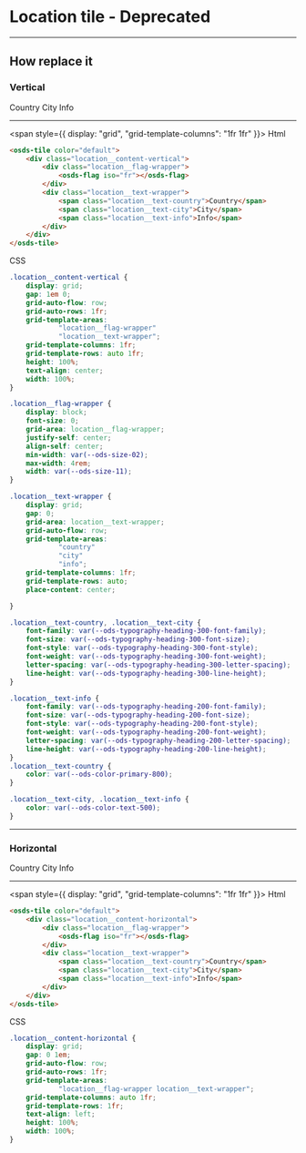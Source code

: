 
<Meta title="UI Components/Location Tile [deprecated]/Remplacement" />

# Location tile - Deprecated
----

## How replace it

### Vertical

<osds-tile color="default">
    <div class="location__content-vertical">
        <div class="location__flag-wrapper">
            <osds-flag iso="fr"></osds-flag>
        </div>
        <div class="location__text-wrapper">
            <span class="location__text-country">Country</span>
            <span class="location__text-city">City</span>
            <span class="location__text-info">Info</span>
        </div>
    </div>
</osds-tile>

----

<span style={{ display: "grid", "grid-template-columns": "1fr 1fr" }}>
  <span>Html

```html
<osds-tile color="default">
    <div class="location__content-vertical">
        <div class="location__flag-wrapper">
            <osds-flag iso="fr"></osds-flag>
        </div>
        <div class="location__text-wrapper">
            <span class="location__text-country">Country</span>
            <span class="location__text-city">City</span>
            <span class="location__text-info">Info</span>
        </div>
    </div>
</osds-tile>
```

  </span>
  <span>
    CSS

```css
.location__content-vertical {
    display: grid;
    gap: 1em 0;
    grid-auto-flow: row;
    grid-auto-rows: 1fr;
    grid-template-areas:
            "location__flag-wrapper"
            "location__text-wrapper";
    grid-template-columns: 1fr;
    grid-template-rows: auto 1fr;
    height: 100%;
    text-align: center;
    width: 100%;
}

.location__flag-wrapper {
    display: block;
    font-size: 0;
    grid-area: location__flag-wrapper;
    justify-self: center;
    align-self: center;
    min-width: var(--ods-size-02);
    max-width: 4rem;
    width: var(--ods-size-11);
}

.location__text-wrapper {
    display: grid;
    gap: 0;
    grid-area: location__text-wrapper;
    grid-auto-flow: row;
    grid-template-areas:
            "country"
            "city"
            "info";
    grid-template-columns: 1fr;
    grid-template-rows: auto;
    place-content: center;

}

.location__text-country, .location__text-city {
    font-family: var(--ods-typography-heading-300-font-family);
    font-size: var(--ods-typography-heading-300-font-size);
    font-style: var(--ods-typography-heading-300-font-style);
    font-weight: var(--ods-typography-heading-300-font-weight);
    letter-spacing: var(--ods-typography-heading-300-letter-spacing);
    line-height: var(--ods-typography-heading-300-line-height);
}

.location__text-info {
    font-family: var(--ods-typography-heading-200-font-family);
    font-size: var(--ods-typography-heading-200-font-size);
    font-style: var(--ods-typography-heading-200-font-style);
    font-weight: var(--ods-typography-heading-200-font-weight);
    letter-spacing: var(--ods-typography-heading-200-letter-spacing);
    line-height: var(--ods-typography-heading-200-line-height);
}
.location__text-country {
    color: var(--ods-color-primary-800);
}

.location__text-city, .location__text-info {
    color: var(--ods-color-text-500);
}

```

  </span>
</span>

---

### Horizontal

<osds-tile color="default">
    <div class="location__content-horizontal">
        <div class="location__flag-wrapper">
            <osds-flag iso="fr"></osds-flag>
        </div>
        <div class="location__text-wrapper">
            <span class="location__text-country">Country</span>
            <span class="location__text-city">City</span>
            <span class="location__text-info">Info</span>
        </div>
    </div>
</osds-tile>

---

<span style={{ display: "grid", "grid-template-columns": "1fr 1fr" }}>
  <span>Html

```html
<osds-tile color="default">
    <div class="location__content-horizontal">
        <div class="location__flag-wrapper">
            <osds-flag iso="fr"></osds-flag>
        </div>
        <div class="location__text-wrapper">
            <span class="location__text-country">Country</span>
            <span class="location__text-city">City</span>
            <span class="location__text-info">Info</span>
        </div>
    </div>
</osds-tile>
```

  </span>
  <span>
    CSS

```css
.location__content-horizontal {
    display: grid;
    gap: 0 1em;
    grid-auto-flow: row;
    grid-auto-rows: 1fr;
    grid-template-areas:
            "location__flag-wrapper location__text-wrapper";
    grid-template-columns: auto 1fr;
    grid-template-rows: 1fr;
    text-align: left;
    height: 100%;
    width: 100%;
}
```

  </span>
</span>
